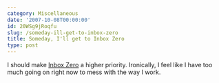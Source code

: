 ```yaml
---
category: Miscellaneous
date: '2007-10-08T00:00:00'
id: 20WSg9jRoqfu
slug: /someday-ill-get-to-inbox-zero
title: Someday, I'll get to Inbox Zero
type: post
---
```


I should make [Inbox Zero](http://www.43folders.com/izero) a higher
priority. Ironically, I feel like I have too much going on right
now to mess with the way I work.